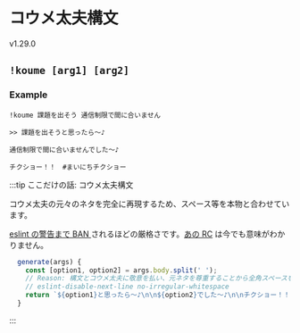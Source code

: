
# コウメ太夫構文

<VersionBadge>v1.29.0</VersionBadge>

## `!koume [arg1] [arg2]`

### Example

`!koume 課題を出そう 通信制限で間に合いません`

```
>> 課題を出そうと思ったら〜♪

通信制限で間に合いませんでした〜♪

チクショー！！　#まいにちチクショー
```

:::tip ここだけの話: コウメ太夫構文

コウメ太夫の元々のネタを完全に再現するため、スペース等を本物と合わせています。

[eslint の警告まで BAN ](https://github.com/approvers/OreOreBot2/blob/main/src/service/command/meme/koume.ts#L10-L15)されるほどの厳格さです。[あの RC](https://github.com/approvers/OreOreBot2/pull/584#discussion_r1032444190) は今でも意味がわかりません。

```ts
  generate(args) {
    const [option1, option2] = args.body.split(' ');
    // Reason: 構文とコウメ太夫に敬意を払い、元ネタを尊重することから全角スペースを使用したいのでeslintの警告をBANします。
    // eslint-disable-next-line no-irregular-whitespace
    return `${option1}と思ったら〜♪\n\n${option2}でした〜♪\n\nチクショー！！　#まいにちチクショー`;
  }
```

:::

